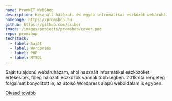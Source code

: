 ```yaml
---
name: PromNET WebShop
description: Használt hálózati és egyéb infromatikai eszközök webáruháza
homepage: https://promshop.hu
github: https://github.com/csiber
image: /images/projects/promshop/cover.png
repo: promshop
techstack:
  - label: Saját
  - label: Wordpress
  - label: PHP
  - label: MYSQL
---
```


Saját tulajdonú webáruházam, ahol használt informatikai eszközöket értékesitek, föleg hálózati eszközök vannak többségben. 2018 óta rengeteg forgalmat bonyolitott le, az utolsó Wordpress alapú weboldalam is egyben.

[Olvasd tovább](/about)
